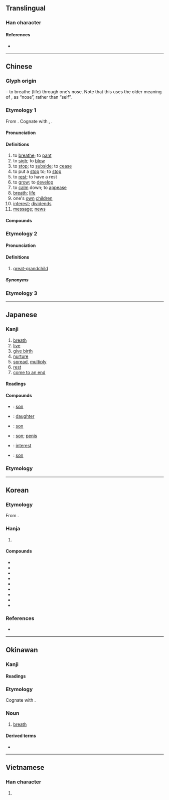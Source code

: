 {{character info}}
==Translingual==
{{stroke order|strokes=10}}

===Han character===
{{Han char|rn=61|rad=心|as=06|sn=10|four=26330|canj=HUP|ids=⿱自心}}

====References====
* {{Han ref|kx=0385.200|dkj=10601|dj=0717.100|hdz=42291.040|uh=606F|ud=24687|bh=AEA7|bd=44711}}

----

==Chinese==

===Glyph origin===
{{Han etym}}
{{Han compound|自|t1=nose|心|t2=heart|ls=ic}} – to breathe (life) through one’s nose. Note that this uses the older meaning of {{lang|zh|自}}, as “nose”, rather than “self”.

===Etymology 1===
From {{inh|zh|sit-pro|*m-sak||breath; life; to breathe}}. Cognate with {{cog|kac|sa'||to breathe}}, {{cog|my|အသက်}}.

{{etystub|zh}} <!-- Is "great-grandchild" actually from this etymon? -->

====Pronunciation====
{{zh-forms}}
{{zh-pron
|m=息
|m-s=xi2
|c=sik1
|c-t=lhet2
|g=xit6
|h=pfs=sit;gd=xid5
|j=xieh4
|mb=sĭ
|md=sék
|mn=xm,tw:sek/qz:siak/sit
|mn_note=Xiamen, Quanzhou, Taiwan: sek/siak - literary; sit - vernacular
|mn-t=sêg4
|w=4xiq
|x=si6
|dial=1
|mc=y
|oc=y
|cat=v,n
}}

====Definitions====
{{zh-hanzi}}

# to [[breathe]]; to [[pant]]
# to [[sigh]]; to [[blow]]
# to [[stop]]; to [[subside]]; to [[cease]]
# to put a [[stop]] to; to [[stop]]
# to [[rest]]; to have a rest
# to [[grow]]; to [[develop]]
# to [[calm]] down; to [[appease]]
# [[breath]]; [[life]]
# one's [[own]] [[children]]
# [[interest]]; [[dividend]]s
# [[message]]; [[news]]

====Compounds====
{{zh-der|偃旗息鼓|奔流不息|息怒|屏息凝氣|嘆息|息夫人|姑息政策|保境息民|利息收入|息交|息影|一息奄奄|息錢|息款|息陰|息交絕游|息耗|息哀|休息室|內幕消息|加息|息黥補劓|大腸息肉|寢息|娩息|官宦氣息|息饗|姑息養奸|息喘|安息香|息爭|悚息|息靜|息胞|息肉|息男|息燈|息滅|息氣|息息相關|息息相通|息心|息影林泉|息影園林|息媯|息女|息壤|息兵|息偃|息肩|怠息|利息|帖息|太息|含息|循環不息|一息尚存|屏氣攝息|少息|微息|惕息|弱息|卷旗息鼓|姑息|兒息|息息|動息|庥息|年息|息詞|平息|作息|慴息|利息支出|川流不息|宴息|孳息|屏聲息氣|屏息|休息|屏氣斂息|仰天太息|將息|咳聲嘆息|息徒|寧息|停息|出息|休養生息|奄奄一息|安息香樹|安息|保息|人亡政息|半價倍息|小道消息|子息|息賁|喘息|奄息|喙息|官息|息心靜氣|屏息凝視|息土|壓子息|居息|仰息|息訟|利息費用|嗣息|導引胎息|哱息|好消息|安息日|一息|仰人鼻息|和息|安息年|息事寧人|冢息|不息|偃兵息甲|假息|信息|息穀|歇息|有出息|拆息|月息|流光瞬息|消息|毫無聲息|探消息|消息兒|氣息奄奄|無息貸款|杳無信息|止息|浮生瞬息|本息|瞬息|搖頭嘆息|憩息|春消息|窒息|稍息|掩旗息鼓|無聲無息|禽息鳥視|視息|歎息|棲息地|棲息|瞬息萬變|瞬息之間|生生不息|發息|構訟不息|數息|生息蕃庶|生息|懾息|杳無消息|打息氣|栖息|淹淹一息|渺無聲息|沒出息|氣息|瞬息千變|普通利息|擫息|與時消息|蘇息|脈息|調息|股息股利|賤息|耳消耳息|自強不息|經久不息|股息|透消息|貼息|鼻息|除息|胎息|與民休息|馬路消息|養息|風息|風平波息|頓息|跂行喙息|臥旗息鼓|間不容息|綿綿不息|調養生息|解訟息爭|蕃息|脅息|聲息|退息|走漏消息|雀息|訊息|蚡息|苟延殘息|花息|行息|派息}}

===Etymology 2===
{{zh-forms|alt=塞-Cantonese; Hakka,蝨-Hakka}}

====Pronunciation====
{{zh-pron
|c=sak1
|h=pfs=set;gd=sêd5
|dial=2
|cat=n
}}

====Definitions====
{{zh-hanzi}}

# {{lb|zh|Cantonese|Hakka|Hainanese|Leizhou Min}} [[great-grandchild]]

=====Synonyms=====
{{zh-dial|曾孫}}

===Etymology 3===
{{zh-see|熄|ss}}

{{c|zh|Air|Family}}

----

==Japanese==

===Kanji===
{{ja-kanji|grade=3|rs=心06}}

# [[breath]]
# [[live]]
# [[give birth]]
# [[nurture]]
# [[spread]], [[multiply]]
# [[rest]]
# [[come to an end]]

====Readings====
{{ja-readings
|goon=そく
|kanon=しょく<しよく
|kun=いき-, やす-む, やめる
|nanori=やす
}}

====Compounds====
{{der-top|Compounds}}
* {{ja-r|子%息|し%そく}}: {{q|honorific}} [[son]]
* {{ja-r|息%女|そく%じょ}}: {{q|honorific}} [[daughter]]
* {{ja-r|息%男|そく%なん}}: {{q|honorific}} [[son]]
* {{ja-r|息%子|むす%こ}}: [[son]]; {{q|slang|vulgar}} [[penis]]
* {{ja-r|利%息|り%そく}}: [[interest]]
* {{ja-r|令%息|れい%そく}}: {{q|honorific}} [[son]]
{{der-bottom}}

===Etymology===
{{ja-kanjitab|いき|yomi=k}}
{{ja-see|いき}}

----

==Korean==

===Etymology===
From {{der|ko|ltc|-}} {{ltc-l|息}}. {{hanja-hunmong|식〮|sik|身體#상28B}}

===Hanja===
{{ko-hanja-search}}
{{ko-hanja|숨쉬다|숨쉴|식}}

# {{hanja form of|식|[[breath]]}}

====Compounds====
{{der-top3|Compounds}}
* {{ko-l|소식|消息}}
* {{ko-l|안식|安息}}
* {{ko-l|휴식|休息}}
* {{ko-l|자식|子息}}
* {{ko-l|서식|棲息}}
* {{ko-l|탄식|歎息}}
* {{ko-l|천식|喘息}}
* {{ko-l|질식|窒息}}
* {{ko-l|순식간|瞬息間}}
{{der-bottom}}

===References===
* {{R:hanjadoc|3423}}

----

==Okinawan==

===Kanji===
{{ryu-kanji}}

====Readings====
{{ryu-readings
|kun=いーち-
}}

===Etymology===
Cognate with {{cog|ja|息|tr=iki}}.

===Noun===
{{head|ryu|noun|hiragana|いーち|romaji|īchi|sort=いいち}}

# [[breath]]

====Derived terms====
{{top2}}
* {{l|ryu|一息|tr=ちゅいーち, chuīchi|t=a single breath, puff; a pause; a small effort}}
{{bottom}}

{{c|ryu|Air|sort=いいち}}

----

==Vietnamese==

===Han character===
{{vi-hantu|[[tức]]|rs=心06}}

# {{rfdef|vi|sort=心06}}